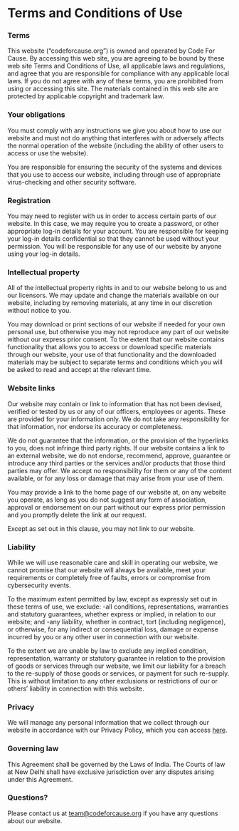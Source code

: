 # Terms and Conditions of Use

### Terms

This website (“codeforcause.org”) is owned and operated by Code For Cause. By accessing this web site, you are agreeing to be bound by these web site Terms and Conditions of Use, all applicable laws and regulations, and agree that you are responsible for compliance with any applicable local laws. If you do not agree with any of these terms, you are prohibited from using or accessing this site. The materials contained in this web site are protected by applicable copyright and trademark law.

### Your obligations

You must comply with any instructions we give you about how to use our website and must not do anything that interferes with or adversely affects the normal operation of the website (including the ability of other users to access or use the website).

You are responsible for ensuring the security of the systems and devices that you use to access our website, including through use of appropriate virus-checking and other security software.

### Registration

You may need to register with us in order to access certain parts of our website. In this case, we may require you to create a password, or other appropriate log-in details for your account. You are responsible for keeping your log-in details confidential so that they cannot be used without your permission. You will be responsible for any use of our website by anyone using your log-in details.

### Intellectual property

All of the intellectual property rights in and to our website belong to us and our licensors. We may update and change the materials available on our website, including by removing materials, at any time in our discretion without notice to you.

You may download or print sections of our website if needed for your own personal use, but otherwise you may not reproduce any part of our website without our express prior consent. To the extent that our website contains functionality that allows you to access or download specific materials through our website, your use of that functionality and the downloaded materials may be subject to separate terms and conditions which you will be asked to read and accept at the relevant time.

### Website links

Our website may contain or link to information that has not been devised, verified or tested by us or any of our officers, employees or agents. These are provided for your information only. We do not take any responsibility for that information, nor endorse its accuracy or completeness.

We do not guarantee that the information, or the provision of the hyperlinks to you, does not infringe third party rights. If our website contains a link to an external website, we do not endorse, recommend, approve, guarantee or introduce any third parties or the services and/or products that those third parties may offer. We accept no responsibility for them or any of the content available, or for any loss or damage that may arise from your use of them.

You may provide a link to the home page of our website at, on any website you operate, as long as you do not suggest any form of association, approval or endorsement on our part without our express prior permission and you promptly delete the link at our request.

Except as set out in this clause, you may not link to our website.

### Liability

While we will use reasonable care and skill in operating our website, we cannot promise that our website will always be available, meet your requirements or completely free of faults, errors or compromise from cybersecurity events.

To the maximum extent permitted by law, except as expressly set out in these terms of use, we exclude:
-all conditions, representations, warranties and statutory guarantees, whether express or implied, in relation to our website; and
-any liability, whether in contract, tort (including negligence), or otherwise, for any indirect or consequential loss, damage or expense incurred by you or any other user in connection with our website.

To the extent we are unable by law to exclude any implied condition, representation, warranty or statutory guarantee in relation to the provision of goods or services through our website, we limit our liability for a breach to the re-supply of those goods or services, or payment for such re-supply. This is without limitation to any other exclusions or restrictions of our or others’ liability in connection with this website.

### Privacy

We will manage any personal information that we collect through our website in accordance with our Privacy Policy, which you can access [here](privacy).

### Governing law

This Agreement shall be governed by the Laws of India. The Courts of law at New Delhi shall have exclusive jurisdiction over any disputes arising under this Agreement. 

### Questions?

Please contact us at team@codeforcause.org if you have any questions about our website.